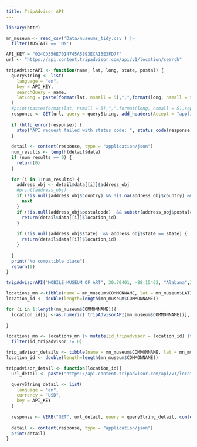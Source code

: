 ```yaml
---
title: TripAdvisor API 
---
```


```r
library(httr)
```

```r
mn_museum <- read_csv('Data/museums_tidy.csv') |>
  filter(ADSTATE == 'MN')
```

```r
API_KEY = "024CD356E7014745A5893ECA15E3FD7F"
url <- "https://api.content.tripadvisor.com/api/v1/location/search"
```

```r
tripAdvisorAPI <- function(name, lat, long, state, postal) {
  queryString <- list(
    language = "en",
    key = API_KEY,
    searchQuery = name,
    latLong = paste(format(lat, nsmall = 5),",",format(long, nsmall = 5),sep="")
  )
  #print(paste(format(lat, nsmall = 5),",",format(long, nsmall = 5),sep=""))
  response <- GET(url, query = queryString, add_headers(Accept = "application/json"))
  
  if (http_error(response)) {
    stop("API request failed with status code: ", status_code(response))
  }
  
  detail <- content(response, type = "application/json")
  num_results <- length(detail$data)
  if (num_results == 0) {
    return(0)
  }
  
  for (i in 1:num_results) {
    address_obj <- detail$data[[i]]$address_obj
    #print(address_obj)
    if (!is.null(address_obj$country) && !is.na(address_obj$country) && address_obj$country != "United States") {
      next
    }
    if (!is.null(address_obj$postalcode)  && substr(address_obj$postalcode, 1, 5) == postal) {
      return(detail$data[[i]]$location_id)
    }
    
    if (!is.null(address_obj$state)  && address_obj$state == state) {
      return(detail$data[[i]]$location_id)
    }
    
  }
  print("No compatible place")
  return(0)
}
```

```r
tripAdvisorAPI("MOBILE MUSEUM OF ART", 30.70401, -88.15462, "Alabama",36689)
```


```r
locations_mn <-tibble(name = mn_museum$COMMONNAME, lat = mn_museum$LATITUDE, long = mn_museum$LONGITUDE)
location_id <- double(length=length(mn_museum$COMMONNAME))
```

```r
for (i in 1:length(mn_museum$COMMONNAME)){
  location_id[i] <-as.numeric( tripAdvisorAPI(mn_museum$COMMONNAME[i], mn_museum$LATITUDE[i], mn_museum$LONGITUDE[i], "Minnesota",mn_museum$ADZIP5[i]))
  
}
```

```r
locations_mn <- locations_mn |> mutate(id_tripadvisor = location_id) |>
  filter(id_tripadvisor != 0)
```

```r
trip_advisor_details <- tibble(name = mn_museum$COMMONNAME, lat = mn_museum$LATITUDE, long = mn_museum$LONGITUDE)
location_id <- double(length=length(mn_museum$COMMONNAME))
```

```r
tripadvisor_detail <- function(location_id){
  url_detail <- paste("https://api.content.tripadvisor.com/api/v1/location/",format(location_id),"/details",sep="")

  queryString_detail <- list(
    language = "en",
    currency = "USD",
    key = API_KEY
  )
  
  response <- VERB("GET", url_detail, query = queryString_detail, content_type("application/octet-stream"), accept("application/json"))
  
  detail <- content(response, type = "application/json")
  print(detail)
}

```






